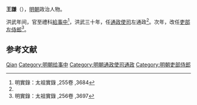 {{Otheruses|王谦|other=同名或類似名的其它條目描述}}
'''王謙'''（{{bd|？||？|catIdx=}}），[[明朝|明朝]]政治人物。

洪武年间，官至禮科[[給事中|給事中]]<ref name="#1">明實錄：太祖實錄 ,255卷 ,3684</ref>，洪武三十年，任[[通政使司|通政使司]]左通政<ref name="#1"/>。次年，改任[[吏部左侍郎|吏部左侍郎]]<ref>明實錄：太祖實錄 ,256卷 ,3697</ref>。

== 参考文献 ==
{{reflist}}

{{明朝人物小作品}}

{{Authority control}}
{{DEFAULTSORT:Wang王}}
[[Category:王姓|Qian]]
[[Category:明朝给事中|Category:明朝给事中]]
[[Category:明朝通政使司通政|Category:明朝通政使司通政]]
[[Category:明朝吏部侍郎|Category:明朝吏部侍郎]]